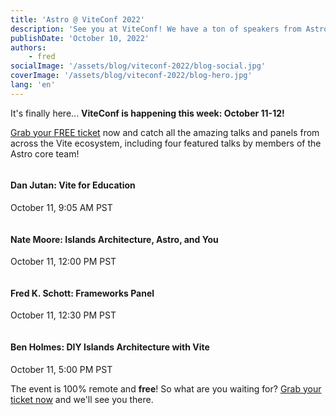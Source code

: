 ```yaml
---
title: 'Astro @ ViteConf 2022'
description: 'See you at ViteConf! We have a ton of speakers from Astro giving talks and appearing on panels, alongside an amazing lineup.'
publishDate: 'October 10, 2022'
authors:
    - fred
socialImage: '/assets/blog/viteconf-2022/blog-social.jpg'
coverImage: '/assets/blog/viteconf-2022/blog-hero.jpg'
lang: 'en'
---
```



It's finally here... **ViteConf is happening this week: October 11-12!** 

[Grab your FREE ticket](https://viteconf.org/) now and catch all the amazing talks and panels from across the Vite ecosystem, including four featured talks by members of the Astro core team!


<div class="sm:flex rounded shadow border p-4 mb-4">
  <div class="mr-4 flex-shrink-0 sm:mb-0 sm:mr-0">
    <img src="https://viteconf.org/_nuxt/jutanium.4877f11b.webp" alt="" img class="m-0 h-16 w-16 rounded-full" />
  </div>
  <div>
    <h4 class="m-0 text-lg font-bold">Dan Jutan: Vite for Education</h4>
    <p class="m-0">October 11, 9:05 AM PST</p>
  </div>
</div>

<div class="sm:flex rounded shadow border p-4 mb-4">
  <div class="mr-4 flex-shrink-0 sm:mb-0 sm:mr-0">
    <img src="https://viteconf.org/_nuxt/natemoo-re.9f1689d4.webp" alt="" img class="m-0 h-16 w-16 rounded-full" />
  </div>
  <div>
    <h4 class="m-0 text-lg font-bold">Nate Moore: Islands Architecture, Astro, and You</h4>
    <p class="m-0">October 11, 12:00 PM PST</p>
  </div>
</div>

<div class="sm:flex rounded shadow border p-4 mb-4">
  <div class="mr-4 flex-shrink-0 sm:mb-0 sm:mr-0">
    <img src="https://viteconf.org/_nuxt/fredkschott.a3e5a53e.webp" alt="" img class="m-0 h-16 w-16 rounded-full" />
  </div>
  <div>
    <h4 class="m-0 text-lg font-bold">Fred K. Schott: Frameworks Panel</h4>
    <p class="m-0">October 11, 12:30 PM PST</p>
  </div>
</div>

<div class="sm:flex rounded shadow border p-4 mb-4">
  <div class="mr-4 flex-shrink-0 sm:mb-0 sm:mr-0">
    <img src="https://viteconf.org/_nuxt/bholmesdev.303e44f9.webp" alt="" img class="m-0 h-16 w-16 rounded-full" />
  </div>
  <div>
    <h4 class="m-0 text-lg font-bold">Ben Holmes: DIY Islands Architecture with Vite</h4>
    <p class="m-0">October 11, 5:00 PM PST</p>
  </div>
</div>


The event is 100% remote and **free**! So what are you waiting for? [Grab your ticket now](https://viteconf.org/) and we'll see you there.
